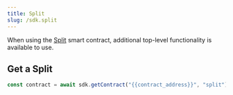 ---
title: Split
slug: /sdk.split
---

When using the [Split](https://thirdweb.com/thirdweb.eth/Split) smart contract, additional top-level functionality is available to use.

## Get a Split

```javascript
const contract = await sdk.getContract("{{contract_address}}", "split");
```
